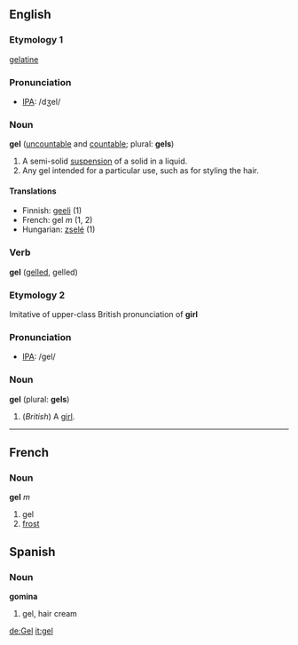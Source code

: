 ==English==
===Etymology 1===
[[gelatine]]

===Pronunciation===
*[[w:IPA|IPA]]: /dʒel/

===Noun===
'''gel''' ([[uncountable]] and [[countable]]; plural: '''gels''')

#A semi-solid [[suspension]] of a solid in a liquid. <!--is this correct?-->
#Any gel intended for a particular use, such as for styling the hair.

====Translations====
*Finnish: [[geeli]] (1)
*French: gel ''m'' (1, 2)
*Hungarian: [[zselé]] (1)
===Verb===
'''gel''' ([[gelled]], gelled)

===Etymology 2===
Imitative of upper-class British pronunciation of '''girl'''

===Pronunciation===
*[[w:IPA|IPA]]: /gel/

===Noun===
'''gel''' (plural: '''gels''')

#(''British'') A [[girl]].

----
==French==
===Noun===
'''gel''' ''m''
#gel
#[[frost]]

==Spanish==
===Noun===
'''gomina'''
#gel, hair cream

[[de:Gel]]
[[it:gel]]